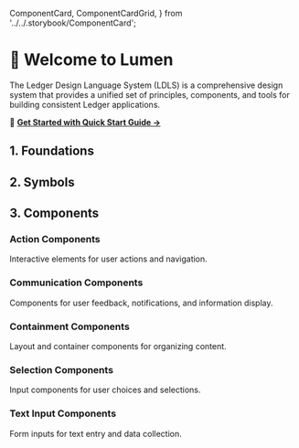   ComponentCard,
  ComponentCardGrid,
} from '../../.storybook/ComponentCard';

<Meta title="Getting Started/Introduction" />

# 👋 Welcome to Lumen

The Ledger Design Language System (LDLS) is a comprehensive design system that provides a unified set of principles, components, and tools for building consistent Ledger applications.

🚀 **[Get Started with Quick Start Guide →](?path=/docs/getting-started-quickstart--docs)**

## 1. Foundations

<ComponentCardGrid>
  <ComponentCard
    title="Colors"
    description="Semantic color system with background, text, border, and status colors for consistent theming."
    href="?path=/docs/foundations-colors--docs"
    emoji="🎨"
  />

<ComponentCard
  title="Typography"
  description="Text styles, scales, and typography tokens for consistent content hierarchy."
  href="?path=/story/foundations-styles-typography--typography"
  emoji="📝"
/>

<ComponentCard
  title="Spacing"
  description="Spacing tokens and layout system for consistent spacing and positioning."
  href="?path=/docs/foundations-spacing--docs"
  emoji="📐"
/>

<ComponentCard
  title="Height"
  description="Height tokens for consistent height and spacing."
  href="?path=/docs/foundations-height--docs"
  emoji="📏"
/>
<ComponentCard
  title="Width"
  description="Width tokens for consistent width and spacing."
  href="?path=/docs/foundations-width--docs"
  emoji="📏"
/>
<ComponentCard
  title="Border Radius"
  description="Border radius tokens for consistent border radius and spacing."
  href="?path=/docs/foundations-border-radius--docs"
  emoji="🔘"
/>

</ComponentCardGrid>

## 2. Symbols

<ComponentCardGrid>
  <ComponentCard
    title="Interface Icons"
    description="Comprehensive icon library with 200+ icons in multiple sizes sourced from Figma."
    href="?path=/docs/symbols-interface-icons--docs"
    emoji="🔣"
  />
</ComponentCardGrid>

## 3. Components

### Action Components

Interactive elements for user actions and navigation.

<ComponentCardGrid>
  <ComponentCard
    title="Button"
    description="Interactive button for actions, navigation, and form submissions. Multiple variants and sizes available."
    href="?path=/docs/action-button--docs"
    emoji="🔘"
  />

<ComponentCard
  title="CardButton"
  description="Card-style button component for displaying actionable cards with content and interactions."
  href="?path=/docs/action-cardbutton--docs"
  emoji="🃏"
/>

<ComponentCard
  title="IconButton"
  description="Compact button with icon for space-efficient actions and toolbar interactions."
  href="?path=/docs/action-iconbutton--docs"
  emoji="🎯"
/>

  <ComponentCard
    title="Link"
    description="Navigation links for routing and external references with proper accessibility."
    href="?path=/docs/action-link--docs"
    emoji="🔗"
  />
</ComponentCardGrid>

### Communication Components

Components for user feedback, notifications, and information display.

<ComponentCardGrid>
  <ComponentCard
    title="Banner"
    description="Prominent messages and announcements for important information and status updates."
    href="?path=/docs/communication-banner--docs"
    emoji="📢"
  />

<ComponentCard
  title="Tag"
  description="Labels and categorization elements for content organization and metadata display."
  href="?path=/docs/communication-tag--docs"
  emoji="🏷️"
/>

  <ComponentCard
    title="Tooltip"
    description="Contextual help and additional information displayed on hover or focus."
    href="?path=/docs/communication-tooltip--docs"
    emoji="💬"
  />
</ComponentCardGrid>

### Containment Components

Layout and container components for organizing content.

<ComponentCardGrid>
  <ComponentCard
    title="Dialog"
    description="Modal dialogs for focused interactions and important user decisions."
    href="?path=/docs/containment-dialog--docs"
    emoji="🗨️"
  />

<ComponentCard
  title="SheetBar"
  description="Sheet bar component for displaying the header of sheets (Dialogs, bottom sheets etc.)."
  href="?path=/docs/containment-sheetbar--docs"
  emoji="📄"
/>

<ComponentCard
  title="ListItem"
  description="Flexible list items for displaying content in organized lists and menus."
  href="?path=/docs/containment-listitem--docs"
  emoji="📋"
/>

  <ComponentCard
    title="VerticalListItem"
    description="Vertical list items for stacked content display and navigation menus."
    href="?path=/docs/containment-verticallistitem--docs"
    emoji="📑"
  />
</ComponentCardGrid>

### Selection Components

Input components for user choices and selections.

<ComponentCardGrid>
  <ComponentCard
    title="Checkbox"
    description="Multi-select input for boolean choices and option selections."
    href="?path=/docs/selection-checkbox--docs"
    emoji="☑️"
  />

  <ComponentCard
    title="Switch"
    description="Toggle control for binary settings and feature activation."
    href="?path=/docs/selection-switch--docs"
    emoji="🔄"
  />
</ComponentCardGrid>

### Text Input Components

Form inputs for text entry and data collection.

<ComponentCardGrid>
  <ComponentCard
    title="Input"
    description="Standard text input field for user data entry and form completion."
    href="?path=/docs/text-input--docs/"
    emoji="✏️"
  />

<ComponentCard
  title="Search"
  description="Specialized input field for search functionality with search-specific features."
  href="?path=/docs/text-input-search--docs"
  emoji="🔍"
/>

<ComponentCard
  title="AmountInput"
  description="Specialized input for monetary amounts and numeric values with formatting."
  href="?path=/docs/text-input-amountinput--docs"
  emoji="💰"
/>

  <ComponentCard
    title="AddressFieldInput"
    description="Specialized input field for address entry with QR code scanner action."
    href="?path=/docs/text-input-addressfieldinput--docs"
    emoji="🏠"
  />
</ComponentCardGrid>
